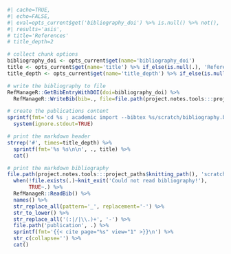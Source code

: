 ```r
#| cache=TRUE,
#| echo=FALSE,
#| eval=opts_current$get('bibliography_doi') %>% is.null() %>% not(),
#| results='asis',
# title='References'
# title_depth=2

# collect chunk options
bibliography_doi <- opts_current$get(name='bibliography_doi')
title <- opts_current$get(name='title') %>% if_else(is.null(.), 'References', .)
title_depth <- opts_current$get(name='title_depth') %>% if_else(is.null(.), 2, .)

# write the bibliography to file
RefManageR::GetBibEntryWithDOI(doi=bibliography_doi) %>%
  RefManageR::WriteBib(bib=., file=file.path(project.notes.tools:::project_paths$knitting_path(), 'scratch', 'bibliography.bib'), append=FALSE)

# create the publications content
sprintf(fmt='cd %s ; academic import --bibtex %s/scratch/bibliography.bib --publication-dir publication --no-overwrite', website_path, project.notes.tools:::project_paths$knitting_path()) %>%
  system(ignore.stdout=TRUE)

# print the markdown header
strrep('#', times=title_depth) %>%
  sprintf(fmt='%s %s\n\n', ., title) %>%
  cat()

# print the markdown bibliography
file.path(project.notes.tools:::project_paths$knitting_path(), 'scratch', 'bibliography.bib') %>%
  when(!file.exists(.)~knit_exit('Could not read bibliography!'),
       TRUE~.) %>%
  RefManageR::ReadBib() %>%
  names() %>%
  str_replace_all(pattern='_', replacement='-') %>%
  str_to_lower() %>%
  str_replace_all('(:|/|\\.)+', '-') %>%
  file.path('publication', .) %>%
  sprintf(fmt='{{< cite page="%s" view="1" >}}\n') %>%
  str_c(collapse='') %>%
  cat()
```
